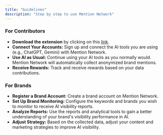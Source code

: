 ```yaml
---
title: "Guidelines"
description: "Step by step to use Mention Network"
---
```


### For Contributors

- **Download the extension** by clicking on this [<u>link</u>](https://chromewebstore.google.com/detail/mention-network/dkdkgolbbhndgncnaogbdgdnldopcggj).
- **Connect Your Accounts:** Sign up and connect the AI tools you are using (e.g., ChatGPT, Gemini) with Mention Network.
- **Use AI as Usual:** Continue using your AI tools as you normally would. Mention Network will automatically collect anonymized brand mentions.
- **Receive Rewards:** Track and receive rewards based on your data contributions.

### For Brands

- **Register a Brand Account:** Create a brand account on Mention Network.
- **Set Up Brand Monitoring:** Configure the keywords and brands you wish to monitor to receive AI visibility reports.
- **Analyze Reports:** Use the reports and analytical tools to gain a better understanding of your brand's visibility performance in AI.
- **Adjust Strategy:** Based on the collected data, adjust your content and marketing strategies to improve AI visibility.